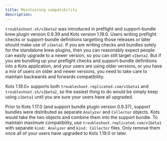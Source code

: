 ```yaml
---
title: Maintaining compatibility
description: 
---
```


`troubleshoot.sh/v1beta2` was introduced in preflight and support-bundle krew plugin version 0.9.39 and Kots version 1.19.0. Users writing preflight checks or support-bundle definitions targetting those releases or later should make use of `v1beta2`. If you are writing checks and bundles solely for the standalone krew plugins, then you can reasonably expect people can easily upgrade to a newer version, so you can still target `v1beta2`. But if you are bundling up your preflight checks and support-bundle definitions into a Kots application, and your users are using older versions, or you have a mix of users on older and newer versions, you need to take care to maintain backwards and forwards compatibility.

Kots 1.19.0+ supports both `troubleshoot.replicated.com/v1beta1` and `troubleshoot.sh/v1beta2`, so the easiest thing to do would be simply keep using `v1beta1` until you are sure your users have all upgraded.

Prior to Kots 1.17.0 (and support bundle plugin version 0.9.37), support bundles were distributed as separate `Analyzer` and `Collector` objects. Kots would take the two objects and combine them into the support bundle. To maintain maximum compatibility, use `troubleshoot.replicated.com/v1beta1` with separate `kind: Analyzer` and `kind: Collector` files. Only remove them once all of your users have upgraded to Kots 1.19.0 or later.
